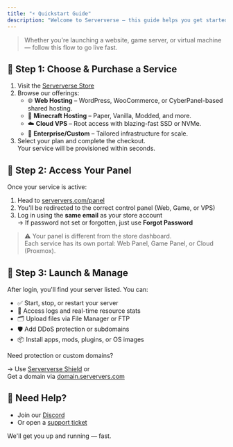 ```yaml
---
title: "⚡ Quickstart Guide"
description: "Welcome to Serververse — this guide helps you get started in 3 simple steps."
---
```


> Whether you're launching a website, game server, or virtual machine — follow this flow to go live fast.

## 🛒 Step 1: Choose & Purchase a Service

1. Visit the [Serververse Store](https://store.serververs.com)
2. Browse our offerings:
   - 🌐 **Web Hosting** – WordPress, WooCommerce, or CyberPanel-based shared hosting.
   - 🧱 **Minecraft Hosting** – Paper, Vanilla, Modded, and more.
   - ☁️ **Cloud VPS** – Root access with blazing-fast SSD or NVMe.
   - 🏢 **Enterprise/Custom** – Tailored infrastructure for scale.
3. Select your plan and complete the checkout.\
   Your service will be provisioned within seconds.

## 🔐 Step 2: Access Your Panel

Once your service is active:

1. Head to [serververs.com/panel](https://serververs.com/panel)
2. You'll be redirected to the correct control panel (Web, Game, or VPS)
3. Log in using the **same email** as your store account\
   → If password not set or forgotten, just use **Forgot Password**

> ⚠️ Your panel is different from the store dashboard.\
> Each service has its own portal: Web Panel, Game Panel, or Cloud (Proxmox).

## 🚀 Step 3: Launch & Manage

After login, you'll find your server listed. You can:

- ✅ Start, stop, or restart your server
- 🧾 Access logs and real-time resource stats
- 🗂️ Upload files via File Manager or FTP
- 🛡️ Add DDoS protection or subdomains
- 📦 Install apps, mods, plugins, or OS images

<Info>
  Need protection or custom domains?

  → Use [Serververse Shield](https://serververs.com/shield) or\
  Get a domain via [domain.serververs.com](https://domain.serververs.com)
</Info>

## 🤝 Need Help?

- Join our [Discord](https://discord.gg/pXmG5CuveT)
- Or open a [support ticket](https://store.serververs.com/tickets/create)

We'll get you up and running — fast.